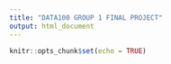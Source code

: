 ```yaml
---
title: "DATA100 GROUP 1 FINAL PROJECT"
output: html_document
---
```


```r
knitr::opts_chunk$set(echo = TRUE)
```


